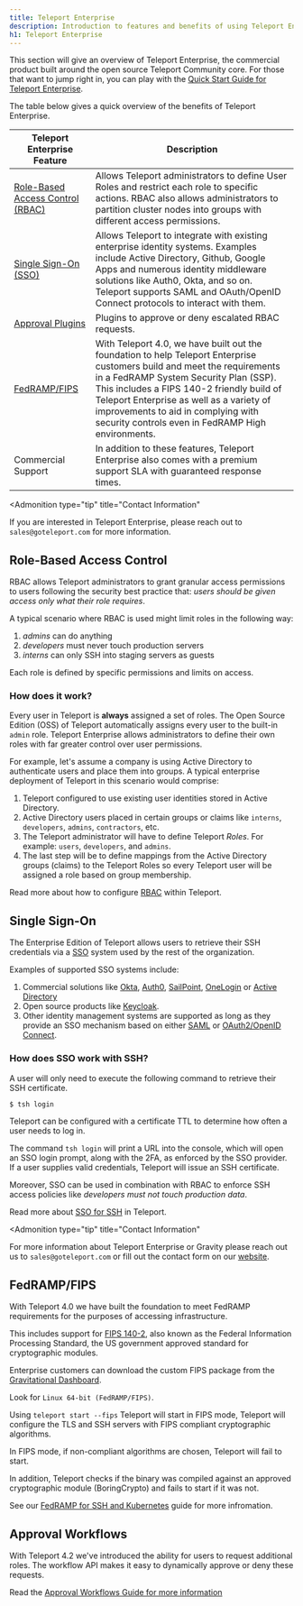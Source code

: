 ```yaml
---
title: Teleport Enterprise
description: Introduction to features and benefits of using Teleport Enterprise. Why upgrade to Teleport Enterprise?
h1: Teleport Enterprise
---
```


This section will give an overview of Teleport Enterprise, the commercial product built around
the open source Teleport Community core. For those that want to jump right in, you can play
with the [Quick Start Guide for Teleport Enterprise](quickstart-enterprise.mdx).

The table below gives a quick overview of the benefits of Teleport Enterprise.

| Teleport Enterprise Feature | Description |
| - | - |
| [Role-Based Access Control (RBAC)](#rbac) | Allows Teleport administrators to define User Roles and restrict each role to specific actions. RBAC also allows administrators to partition cluster nodes into groups with different access permissions. |
| [Single Sign-On (SSO)](#sso) | Allows Teleport to integrate with existing enterprise identity systems. Examples include Active Directory, Github, Google Apps and numerous identity middleware solutions like Auth0, Okta, and so on. Teleport supports SAML and OAuth/OpenID Connect protocols to interact with them. |
| [Approval Plugins](workflow/index.mdx) | Plugins to approve or deny escalated RBAC requests. |
| [FedRAMP/FIPS](#fedrampfips) | With Teleport 4.0, we have built out the foundation to help Teleport Enterprise customers build and meet the requirements in a FedRAMP System Security Plan (SSP). This includes a FIPS 140-2 friendly build of Teleport Enterprise as well as a variety of improvements to aid in complying with security controls even in FedRAMP High environments. |
| Commercial Support | In addition to these features, Teleport Enterprise also comes with a premium support SLA with guaranteed response times. |

<Admonition
  type="tip"
  title="Contact Information"
>
  If you are interested in Teleport Enterprise, please reach out to
  `sales@goteleport.com` for more information.
</Admonition>

## Role-Based Access Control

RBAC allows Teleport administrators to grant granular access permissions to users following the security best practice that: *users should be given access only what their role requires*.

A typical scenario where RBAC is used might limit roles in the following way: 

1. *admins* can do anything
2. *developers* must never touch production servers
3. *interns* can only SSH into staging servers as guests

Each role is defined by specific permissions and limits on access.

### How does it work?

Every user in Teleport is **always** assigned a set of roles. The Open Source Edition (OSS)
 of Teleport automatically assigns every user to the built-in `admin`
role. Teleport Enterprise allows administrators to define their own
roles with far greater control over user permissions.

For example, let's assume a company is using Active Directory to authenticate users and place
them into groups. A typical enterprise deployment of Teleport in this scenario
would comprise:

1. Teleport configured to use existing user identities stored in Active
   Directory.
2. Active Directory users placed in certain groups or claims like `interns`,
   `developers`, `admins`, `contractors`, etc.
3. The Teleport administrator will have to define Teleport *Roles*. For
   example: `users`, `developers`, and `admins`.
4. The last step will be to define mappings from the Active Directory groups (claims)
   to the Teleport Roles so every Teleport user will be assigned a role based
   on group membership.

Read more about how to configure [RBAC](../access-controls/introduction.mdx) within Teleport.

## Single Sign-On

The Enterprise Edition of Teleport allows users to retrieve their SSH
credentials via a [SSO](https://en.wikipedia.org/wiki/Single_sign-on) system used by the rest of the organization.

Examples of supported SSO systems include:

1. Commercial solutions like [Okta](https://www.okta.com), [Auth0](https://auth0.com/), [SailPoint](https://www.sailpoint.com/), [OneLogin](https://www.onelogin.com/) or [Active Directory](https://en.wikipedia.org/wiki/Active_Directory_Federation_Services)
2. Open source products like [Keycloak](http://www.keycloak.org).
3. Other identity management systems are supported as long as they provide an
SSO mechanism based on either [SAML](https://en.wikipedia.org/wiki/Security_Assertion_Markup_Language)
or [OAuth2/OpenID Connect](https://en.wikipedia.org/wiki/OpenID_Connect).

### How does SSO work with SSH?

A user will only need to execute the following command to retrieve their SSH certificate.

```bash
$ tsh login
```

Teleport can be configured with a certificate TTL to determine how often a user needs to log in.

The command `tsh login` will print a URL into the console, which will open an SSO login
prompt, along with the 2FA, as enforced by the SSO provider. If a user supplies
valid credentials, Teleport will issue an SSH certificate.

Moreover, SSO can be used in combination with RBAC to enforce SSH access policies like *developers must not touch production data*.

Read more about [SSO for SSH](sso/ssh-sso.mdx) in Teleport.

<Admonition
  type="tip"
  title="Contact Information"
>
  For more information about Teleport Enterprise or Gravity please reach out us to `sales@goteleport.com` or fill out the contact form on our [website](https://gravitational.com/demo).
</Admonition>

## FedRAMP/FIPS

With Teleport 4.0 we have built the foundation to meet FedRAMP requirements for
the purposes of accessing infrastructure. 

This includes support for [FIPS 140-2](https://en.wikipedia.org/wiki/FIPS\_140-2),
also known as the Federal Information Processing Standard, the US
government approved standard for cryptographic modules.

Enterprise customers can download the custom FIPS package from the [Gravitational Dashboard](https://dashboard.gravitational.com/web/).

Look for `Linux 64-bit (FedRAMP/FIPS)`.

Using `teleport start --fips` Teleport will start in FIPS mode, Teleport will
configure the TLS and SSH servers with FIPS compliant cryptographic algorithms.

In FIPS mode, if non-compliant algorithms are chosen, Teleport will fail to start.

In addition, Teleport checks if the binary was compiled against an approved
cryptographic module (BoringCrypto) and fails to start if it was not.

See our [FedRAMP for SSH and Kubernetes](ssh-kubernetes-fedramp.mdx) guide for more infromation.

## Approval Workflows

With Teleport 4.2 we've introduced the ability for users to request additional roles. The workflow API makes it easy to dynamically approve or deny these requests.

Read the [Approval Workflows Guide for more information](workflow/index.mdx)
